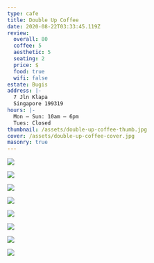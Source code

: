 ```yaml
---
type: cafe
title: Double Up Coffee
date: 2020-08-22T03:33:45.119Z
review:
  overall: 80
  coffee: 5
  aesthetic: 5
  seating: 2
  price: $
  food: true
  wifi: false
estate: Bugis
address: |-
  7 Jln Klapa
  Singapore 199319
hours: |-
  Mon — Sun: 10am — 6pm
  Tues: Closed
thumbnail: /assets/double-up-coffee-thumb.jpg
cover: /assets/double-up-coffee-cover.jpg
masonry: true
---
```



<Masonry>

  ![](../../static/assets/double-up-coffee-1.jpg)

  ![](../../static/assets/double-up-coffee-2.jpg)

  ![](../../static/assets/double-up-coffee-3.jpg)

  ![](../../static/assets/double-up-coffee-4.jpg)

  ![](../../static/assets/double-up-coffee-5.jpg)

  ![](../../static/assets/double-up-coffee-6.jpg)

  ![](../../static/assets/double-up-coffee-7.jpg)

  ![](../../static/assets/double-up-coffee-8.jpg)
</Masonry>

